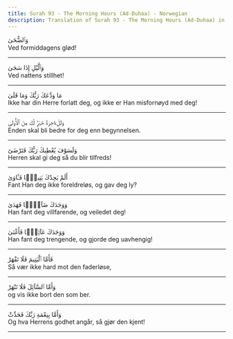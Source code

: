 ```yaml
---
title: Surah 93 - The Morning Hours (Ad-Duhaa) - Norwegian
description: Translation of Surah 93 - The Morning Hours (Ad-Duhaa) in Norwegian
---
```





<Aside type="quran" title="1">
وَٱلضُّحَىٰ
</Aside>

<Aside type="reference" title="1">
Ved formiddagens glød!
</Aside>

---

<Aside type="quran" title="2">
وَٱلَّيْلِ إِذَا سَجَىٰ
</Aside>

<Aside type="reference" title="2">
Ved nattens stillhet!
</Aside>

---

<Aside type="quran" title="3">
مَا وَدَّعَكَ رَبُّكَ وَمَا قَلَىٰ
</Aside>

<Aside type="reference" title="3">
Ikke har din Herre forlatt deg, og ikke er Han misfornøyd med deg!
</Aside>

---

<Aside type="quran" title="4">
وَلَلْءَاخِرَةُ خَيْرٌۭ لَّكَ مِنَ ٱلْأُولَىٰ
</Aside>

<Aside type="reference" title="4">
Enden skal bli bedre for deg enn begynnelsen.
</Aside>

---

<Aside type="quran" title="5">
وَلَسَوْفَ يُعْطِيكَ رَبُّكَ فَتَرْضَىٰٓ
</Aside>

<Aside type="reference" title="5">
Herren skal gi deg så du blir tilfreds!
</Aside>

---

<Aside type="quran" title="6">
أَلَمْ يَجِدْكَ يَتِيمًۭا فَـَٔاوَىٰ
</Aside>

<Aside type="reference" title="6">
Fant Han deg ikke foreldreløs, og gav deg ly?
</Aside>

---

<Aside type="quran" title="7">
وَوَجَدَكَ ضَآلًّۭا فَهَدَىٰ
</Aside>

<Aside type="reference" title="7">
Han fant deg villfarende, og veiledet deg!
</Aside>

---

<Aside type="quran" title="8">
وَوَجَدَكَ عَآئِلًۭا فَأَغْنَىٰ
</Aside>

<Aside type="reference" title="8">
Han fant deg trengende, og gjorde deg uavhengig!
</Aside>

---

<Aside type="quran" title="9">
فَأَمَّا ٱلْيَتِيمَ فَلَا تَقْهَرْ
</Aside>

<Aside type="reference" title="9">
Så vær ikke hard mot den faderløse,
</Aside>

---

<Aside type="quran" title="10">
وَأَمَّا ٱلسَّآئِلَ فَلَا تَنْهَرْ
</Aside>

<Aside type="reference" title="10">
og vis ikke bort den som ber.
</Aside>

---

<Aside type="quran" title="11">
وَأَمَّا بِنِعْمَةِ رَبِّكَ فَحَدِّثْ
</Aside>

<Aside type="reference" title="11">
Og hva Herrens godhet angår, så gjør den kjent!
</Aside>

---
